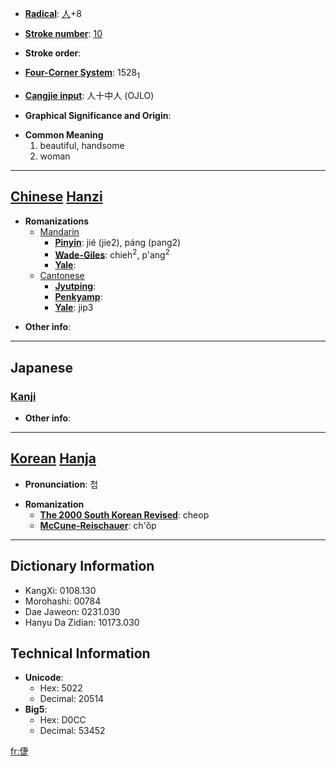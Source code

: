 * '''[[Wiktionary:Chinese radical index| Radical]]''': [[Wiktionary:Chinese radical index 人|人]]+8

* '''[[Wiktionary:Chinese total strokes index|Stroke number]]''': [[Wiktionary:Chinese total strokes index 10|10]]

* '''Stroke order''': 

* '''[[Wiktionary:Chinese four corner index|Four-Corner System]]''': 1528<sub>1</sub>

* '''[[Wiktionary:Chinese Cangjie index|Cangjie input]]''': 人十中人 (OJLO)

* '''Graphical Significance and Origin''': 

* '''Common Meaning'''
*#beautiful, handsome
*# woman


----

== [[Chinese]] [[Hanzi]] ==

* '''Romanizations'''
** [[Mandarin]]
*** '''[[Pinyin]]''': jié (jie2), páng (pang2)
*** '''[[Wade-Giles]]''': chieh<sup>2</sup>, p'ang<sup>2</sup>
*** '''[[Yale]]''': 
**[[Cantonese]]
***'''[[Jyutping]]''':
***'''[[Penkyamp]]''': 
***'''[[Yale]]''': jip3

* '''Other info''': 

----

==Japanese==
===[[Kanji]]===
{{kanji|on readings=[[しょう]] (shō)
|kun readings=[[さとい]] (satoi), [[すこやか]] (sukoyaka), [[はやい]] (hayai), [[つぐそしる]] (tsugusoshiru)
}}

* '''Other info''':  

----

== [[Korean]] [[Hanja]] ==

* '''Pronunciation''': 첩

* '''Romanization'''
** '''[[The 2000 South Korean Revised Romanization|The 2000 South Korean Revised]]''': cheop
** '''[[McCune-Reischauer]]''': ch'ŏp

----

== Dictionary Information ==

* KangXi: 0108.130
* Morohashi: 00784
* Dae Jaweon: 0231.030
* Hanyu Da Zidian: 10173.030

== Technical Information ==

* '''Unicode''':
** Hex: 5022
** Decimal: 20514
* '''Big5''':
** Hex: D0CC
** Decimal: 53452

[[fr:倢]]